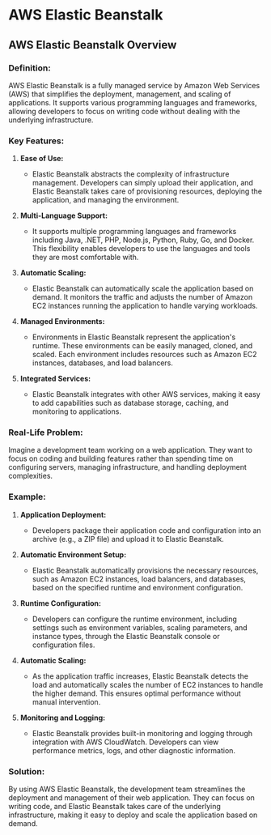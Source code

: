 # AWS Elastic Beanstalk

## AWS Elastic Beanstalk Overview

### Definition:

AWS Elastic Beanstalk is a fully managed service by Amazon Web Services (AWS) that simplifies the deployment, management, and scaling of applications. It supports various programming languages and frameworks, allowing developers to focus on writing code without dealing with the underlying infrastructure.

### Key Features:

1. **Ease of Use:**
   - Elastic Beanstalk abstracts the complexity of infrastructure management. Developers can simply upload their application, and Elastic Beanstalk takes care of provisioning resources, deploying the application, and managing the environment.

2. **Multi-Language Support:**
   - It supports multiple programming languages and frameworks including Java, .NET, PHP, Node.js, Python, Ruby, Go, and Docker. This flexibility enables developers to use the languages and tools they are most comfortable with.

3. **Automatic Scaling:**
   - Elastic Beanstalk can automatically scale the application based on demand. It monitors the traffic and adjusts the number of Amazon EC2 instances running the application to handle varying workloads.

4. **Managed Environments:**
   - Environments in Elastic Beanstalk represent the application's runtime. These environments can be easily managed, cloned, and scaled. Each environment includes resources such as Amazon EC2 instances, databases, and load balancers.

5. **Integrated Services:**
   - Elastic Beanstalk integrates with other AWS services, making it easy to add capabilities such as database storage, caching, and monitoring to applications.

### Real-Life Problem:

Imagine a development team working on a web application. They want to focus on coding and building features rather than spending time on configuring servers, managing infrastructure, and handling deployment complexities.

### Example:

1. **Application Deployment:**
   - Developers package their application code and configuration into an archive (e.g., a ZIP file) and upload it to Elastic Beanstalk.

2. **Automatic Environment Setup:**
   - Elastic Beanstalk automatically provisions the necessary resources, such as Amazon EC2 instances, load balancers, and databases, based on the specified runtime and environment configuration.

3. **Runtime Configuration:**
   - Developers can configure the runtime environment, including settings such as environment variables, scaling parameters, and instance types, through the Elastic Beanstalk console or configuration files.

4. **Automatic Scaling:**
   - As the application traffic increases, Elastic Beanstalk detects the load and automatically scales the number of EC2 instances to handle the higher demand. This ensures optimal performance without manual intervention.

5. **Monitoring and Logging:**
   - Elastic Beanstalk provides built-in monitoring and logging through integration with AWS CloudWatch. Developers can view performance metrics, logs, and other diagnostic information.

### Solution:

By using AWS Elastic Beanstalk, the development team streamlines the deployment and management of their web application. They can focus on writing code, and Elastic Beanstalk takes care of the underlying infrastructure, making it easy to deploy and scale the application based on demand.

